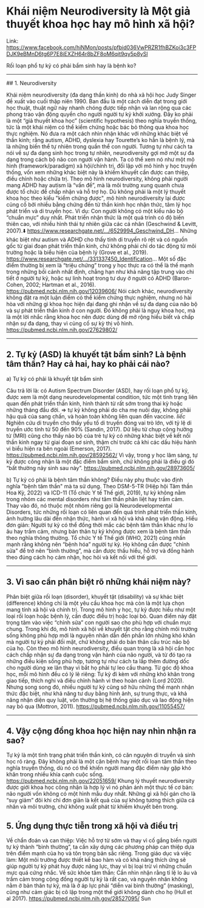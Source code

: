 # Khái niệm Neurodiversity là Một giả thuyết khoa học hay mô hình xã hội?

Link: https://www.facebook.com/hiNMon/posts/pfbid036VwPRZR1fhBZKoi3c3FPDJK9eBMnD6tg6P7E8iEXZH64r8bZF8oM6qit9qy5p8ySl

Rối loạn phổ tự kỷ có phải bẩm sinh hay là bệnh ko?
<hr/>
## 1. Neurodiversity

Khái niệm neurodiversity (đa dạng thần kinh) do nhà xã hội học Judy Singer đề xuất vào cuối thập niên 1990. Ban đầu là một cách diễn đạt trong giới học thuật, thuật ngữ này nhanh chóng được tiếp nhận và lan rộng qua các phong trào vận động quyền cho người người tự kỷ khởi xướng. 
Đây ko phải là một “giả thuyết khoa học” (scientific hypothesis) theo nghĩa truyền thống, tức là một khái niệm có thể kiểm chứng hoặc bác bỏ thông qua khoa học thực nghiệm. Nó đưa ra một cách nhìn nhận khác với những khác biệt về thần kinh; rằng autism, ADHD, dyslexia hay Tourette’s ko hẳn là bệnh lý, mà là những biến thể tự nhiên trong quần thể con người. Tương tự như cách ta nói về sự đa dạng sinh học trong tự nhiên, neurodiversity gợi mở một sự đa dạng trong cách bộ não con người vận hành.
Ta có thể xem nó như một mô hình (framework/paradigm) xã hội/chính trị, đối lập với mô hình y học truyền thống, vốn xem những khác biệt này là khiếm khuyết cần được can thiệp, điều chỉnh hoặc chữa trị. Theo mô hình neurodiversity, không phải người mang ADHD hay autism là “vấn đề”, mà là môi trường xung quanh chưa được tổ chức để chấp nhận và hỗ trợ họ.
Dù không phải là một lý thuyết khoa học theo kiểu "kiểm chứng được", mô hình neurodiversity lại được củng cố bởi nhiều bằng chứng đến từ thần kinh học nhận thức, tâm lý học phát triển và di truyền học. Ví dụ:
Con người không có một kiểu não bộ “chuẩn mực” duy nhất. Phát triển nhận thức là một quá trình có độ biến thiên cao, với nhiều hình thái tự nhiên giữa các cá nhân (Geschwind & Levitt, 2007).⬇️
https://www.researchgate.net/.../6529994_Geschwind_DH...
Những khác biệt như autism và ADHD cho thấy tính di truyền rõ rệt và có nguồn gốc từ giai đoạn phát triển thần kinh, chứ không phải chỉ do tác động từ môi trường hoặc là biểu hiện của bệnh lý (Grove et al., 2019).
https://www.researchgate.net/.../331337450_Identification...
Một số đặc điểm thường bị xem là “triệu chứng” trong y học thực ra có thể là thế mạnh trong những bối cảnh nhất định, chẳng hạn như khả năng tập trung vào chi tiết ở người tự kỷ, hoặc sự linh hoạt trong tư duy ở người có ADHD (Baron-Cohen, 2002; Hartman et al., 2016).
https://pubmed.ncbi.nlm.nih.gov/12039606/
Nói cách khác, neurodiversity không đặt ra một luận điểm có thể kiểm chứng thực nghiệm, nhưng nó hài hòa với những gì khoa học hiện đại đang ghi nhận về sự đa dạng của não bộ và sự phát triển thần kinh ở con người. Đó không phải là nguỵ khoa học, mà là một lời nhắc rằng khoa học nên được dùng để mở rộng hiểu biết và chấp nhận sự đa dạng, thay vì củng cố sự kỳ thị vô hình. https://pubmed.ncbi.nlm.nih.gov/27629802/ 

<hr/>

## 2. Tự kỷ (ASD) là khuyết tật bẩm sinh? Là bệnh tâm thần? Hay cả hai, hay ko phải cái nào?
a) Tự kỷ có phải là khuyết tật bẩm sinh

Câu trả lời là: có
Autism Spectrum Disorder (ASD), hay rối loạn phổ tự kỷ, được xem là một dạng neurodevelopmental condition, tức một tình trạng liên quan đến phát triển thần kinh, hình thành từ rất sớm trong thai kỳ hoặc những tháng đầu đời. => tự kỷ không phải do cha mẹ nuôi dạy, không phải hậu quả của sang chấn, và hoàn toàn không liên quan đến vaccine. *liếc*
Nghiên cứu di truyền cho thấy yếu tố di truyền đóng vai trò lớn, với tỷ lệ di truyền ước tính từ 50 đến 90% (Sandin, 2017). Dữ liệu từ chụp cộng hưởng từ (MRI) cũng cho thấy não bộ của trẻ tự kỷ có những khác biệt về kết nối thần kinh ngay từ giai đoạn sơ sinh, thậm chí trước cả khi các dấu hiệu hành vi biểu hiện ra bên ngoài (Emerson, 2017).
https://pubmed.ncbi.nlm.nih.gov/28592562/ 
Vì vậy, trong y học lâm sàng, tự kỷ được công nhận là một đặc điểm bẩm sinh, chứ không phải là điều gì đó “bất thường nảy sinh sau này”. https://pubmed.ncbi.nlm.nih.gov/28973605/ 

b) Tự kỷ có phải là bệnh tâm thần không?
Điều này phụ thuộc vào định nghĩa "bệnh tâm thần" mà ta sử dụng.
Theo DSM-5-TR (Hiệp hội Tâm thần Hoa Kỳ, 2022) và ICD-11 (Tổ chức Y tế Thế giới, 2019), tự kỷ không nằm trong nhóm các mental disorders như tâm thần phân liệt hay trầm cảm. Thay vào đó, nó thuộc một nhóm riêng gọi là Neurodevelopmental Disorders, tức những rối loạn có liên quan đến quá trình phát triển thần kinh, ảnh hưởng lâu dài đến nhận thức, hành vi xã hội và khả năng vận động.
Hiểu đơn giản:
Người tự kỷ có thể đồng thời mắc các bệnh tâm thần khác như lo âu hay trầm cảm, nhưng bản thân tự kỷ không được xem là bệnh tâm thần theo nghĩa thông thường.
Tổ chức Y tế Thế giới (WHO, 2021) cũng nhấn mạnh rằng không nên “bệnh hóa” người tự kỷ. Họ không cần được "chỉnh sửa" để trở nên “bình thường”, mà cần được thấu hiểu, hỗ trợ và đồng hành theo đúng cách họ cảm nhận, học hỏi và kết nối với thế giới.

<hr/>

## 3. Vì sao cần phân biệt rõ những khái niệm này?
Phân biệt giữa rối loạn (disorder), khuyết tật (disability) và sự khác biệt (difference) không chỉ là một yêu cầu khoa học mà còn là một lựa chọn mang tính xã hội và chính trị.
Trong mô hình y học, tự kỷ được hiểu như một loại rối loạn hoặc bệnh lý, cần được điều trị hoặc loại bỏ. Quan điểm này đặt trọng tâm vào việc “chỉnh sửa” con người sao cho phù hợp với chuẩn mực chung. Trong khi đó, mô hình xã hội về khuyết tật cho rằng chính môi trường sống không phù hợp mới là nguyên nhân dẫn đến phần lớn những khó khăn mà người tự kỷ phải đối mặt, chứ không phải do bản thân cấu trúc não bộ của họ.
Còn theo mô hình neurodiversity, điều quan trọng là xã hội cần học cách chấp nhận sự đa dạng trong vận hành của não người, và từ đó tạo ra những điều kiện sống phù hợp, tương tự như cách ta lắp thêm đường dốc cho người dùng xe lăn thay vì bắt họ phải tự leo cầu thang.
Từ góc độ khoa học, mỗi mô hình đều có lý lẽ riêng:
Tự kỷ đi kèm với những khó khăn trong giao tiếp, thích nghi và điều chỉnh hành vi theo hoàn cảnh (Lord 2020). Nhưng song song đó, nhiều người tự kỷ cũng sở hữu những thế mạnh nhận thức đặc biệt, như khả năng tư duy bằng hình ảnh, sự trung thực, và khả năng nhận diện quy luật, vốn thường bị hệ thống giáo dục và lao động hiện nay bỏ qua (Mottron, 2011). 
https://pubmed.ncbi.nlm.nih.gov/11055457/

<hr/>

## 4. Vậy cộng đồng khoa học hiện nay nhìn nhận ra sao?
Tự kỷ là một tình trạng phát triển thần kinh, có căn nguyên di truyền và sinh học rõ ràng. Đây không phải là một căn bệnh hay một rối loạn tâm thần theo nghĩa truyền thống, dù nó có thể khiến người mang đặc điểm này gặp khó khăn trong nhiều khía cạnh cuộc sống. 
https://pubmed.ncbi.nlm.nih.gov/22051659/
Khung lý thuyết neurodiversity được giới khoa học công nhận là hợp lý vì nó phản ánh một thực tế cơ bản: não người vốn không có một hình mẫu duy nhất. Những gì xã hội gán cho là “suy giảm” đôi khi chỉ đơn giản là kết quả của sự không tương thích giữa cá nhân và môi trường, chứ không xuất phát từ khiếm khuyết bên trong.
## 5. Ứng dụng thực tiễn trong xã hội và điều trị
Về chẩn đoán và can thiệp: Việc hỗ trợ từ sớm và thay vì cố gắng biến người tự kỷ thành “bình thường”, ta cần xây dựng các phương pháp can thiệp dựa trên điểm mạnh của họ và tôn trọng bản sắc riêng.
Trong giáo dục và việc làm: Một môi trường được thiết kế bao hàm và có khả năng thích ứng sẽ giúp người tự kỷ phát huy được năng lực, thay vì bị loại trừ vì những chuẩn mực quá cứng nhắc.
Về sức khỏe tâm thần: Cần nhìn nhận rằng tỉ lệ lo âu và trầm cảm trong cộng đồng người tự kỷ là rất cao, và nguyên nhân không nằm ở bản thân tự kỷ, mà là ở áp lực phải “diễn vai bình thường” (masking), cũng như cảm giác bị cô lập trong một thế giới không dành cho họ (Hull et al 2017).
https://pubmed.ncbi.nlm.nih.gov/28527095/
Sun
